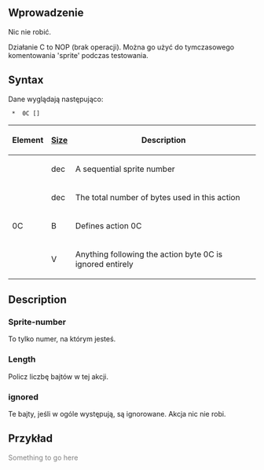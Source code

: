 {{pl/Development/NewGRF/inne strony|en=newgrf-specs.tt-wiki.net/wiki/ActionC|pl=pl/Development/NewGRF/NFO Specs/ActionC}}
<!-- 'mix' 
<div style="float: right; border: 1px solid #c7c8fe; background-color: #EEE; padding:0px;">--><!--
--><!--<div style="display:inline-block; height: 3em; width: 26px; text-align:center;"><!--
--><!-- === Link do strony oryginalnej =========== --><!--
--><!--
[[File:en/Flag.png|link=http://newgrf-specs.tt-wiki.net/wiki/ActionC | alt=en | 22x16px | frameless]]<br/><!--
--><!--[http://newgrf-specs.tt-wiki.net/wiki/ActionC EN] 
</div><!--
--><!-- === szablon =========== --><!--
--><!--{{other languages|pl=User:Extrazi/specs.tt/ActionC|language_page=pl}} </div>-->
<!--{{-}}<br>{{ambox | text = w trakcie edycji.}}-->

== Wprowadzenie ==


Nic nie robić.


Działanie C to NOP (brak operacji). Można go użyć do tymczasowego komentowania 'sprite' podczas testowania.

== Syntax ==

Dane wyglądają następująco:

 <Sprite-number> * <Length> 0C [<ignored>]

{|
!Element!![[pl/Development/NewGRF/NFO Specs/GRFActionsDetailed|Size]]!!Description

|-
|<Sprite-number>||dec||A sequential sprite number

|-
|<length>||dec||The total number of bytes used in this action

|-
|0C||B||Defines action 0C

|-
|<ignored>||V||Anything following the action byte 0C is ignored entirely
|}

== Description ==

=== Sprite-number ===

To tylko numer, na którym jesteś.

=== Length ===

Policz liczbę bajtów w tej akcji.

=== ignored ===

Te bajty, jeśli w ogóle występują, są ignorowane. Akcja nic nie robi.

== Przykład ==

<span style='color:#808080'>Something to go here</span>